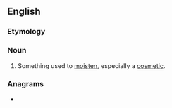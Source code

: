 ==English==

===Etymology===
{{suffix|en|moisten|er}}

===Noun===
{{en-noun}}

# Something used to [[moisten]], especially a [[cosmetic]].

===Anagrams===
* {{anagrams|en|neoterism|one-timers|remoisten|timoneers}}